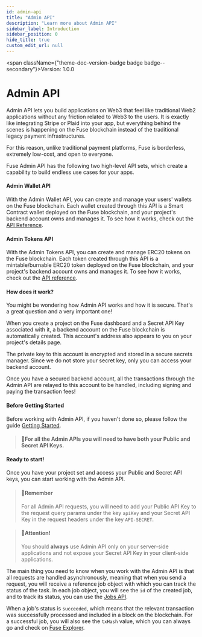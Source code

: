 ```yaml
---
id: admin-api
title: "Admin API"
description: "Learn more about Admin API"
sidebar_label: Introduction
sidebar_position: 0
hide_title: true
custom_edit_url: null
---
```



<span className={"theme-doc-version-badge badge badge--secondary"}>Version: 1.0.0</span>


# Admin API

Admin API lets you build applications on Web3 that feel like traditional Web2 applications without any friction related to Web3 to the users. It is exactly like integrating Stripe or Plaid into your app, but everything behind the scenes is happening on the Fuse blockchain instead of the traditional legacy payment infrastructures.&#x20;

For this reason, unlike traditional payment platforms, Fuse is borderless, extremely low-cost, and open to everyone.

Fuse Admin API has the following two high-level API sets, which create a capability to build endless use cases for your apps.

#### Admin Wallet API

With the Admin Wallet API, you can create and manage your users' wallets on the Fuse blockchain. Each wallet created through this API is a Smart Contract wallet deployed on the Fuse blockchain, and your project's backend account owns and manages it. To see how it works, check out the [API Reference](./wallets.tag.mdx).

#### Admin Tokens API

With the Admin Tokens API, you can create and manage ERC20 tokens on the Fuse blockchain. Each token created through this API is a mintable/burnable ERC20 token deployed on the Fuse blockchain, and your project's backend account owns and manages it. To see how it works, check out the [API reference](./tokens.tag.mdx).

#### How does it work?

You might be wondering how Admin API works and how it is secure. That's a great question and a very important one!

When you create a project on the Fuse dashboard and a Secret API Key associated with it, a backend account on the Fuse blockchain is automatically created. This account's address also appears to you on your project's details page.&#x20;

The private key to this account is encrypted and stored in a secure secrets manager. Since we do not store your secret key, only you can access your backend account.

Once you have a secured backend account, all the transactions through the Admin API are relayed to this account to be handled, including signing and paying the transaction fees!

#### Before Getting Started

Before working with Admin API, if you haven't done so, please follow the guide [Getting Started](developers/fuse-sdk/getting-started.mdx).

> #### 📘For all the Admin APIs you will need to have both your Public and Secret API Keys.

#### Ready to start!

Once you have your project set and access your Public and Secret API keys, you can start working with the Admin API.

> #### 📘Remember
>
> For all Admin API requests, you will need to add your Public API Key to the request query params under the key `apiKey` and your Secret API Key in the request headers under the key `API-SECRET`.

> #### 🚧Attention!
>
> You should **always** use Admin API only on your server-side applications and not expose your Secret API Key in your client-side applications.

The main thing you need to know when you work with the Admin API is that all requests are handled asynchronously, meaning that when you send a request, you will receive a reference job object with which you can track the status of the task. In each job object, you will see the `id` of the created job, and to track its status, you can use the [Jobs API](./jobs-api.tag.mdx).

When a job's status is `succeeded`, which means that the relevant transaction was successfully processed and included in a block on the blockchain. For a successful job, you will also see the `txHash` value, which you can always go and check on [Fuse Explorer](https://explorer.fuse.io/).


      